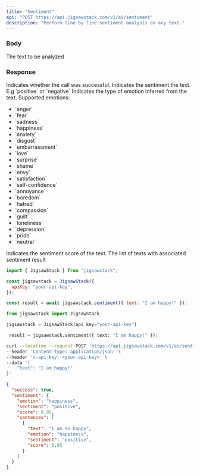 ```yaml
---
title: "Sentiment"
api: "POST https://api.jigsawstack.com/v1/ai/sentiment"
description: "Perform line by line sentiment analysis on any text."
---
```


### Body

<ParamField body="text" type="string" required>
  The text to be analyzed
</ParamField>

<Snippet file="header.mdx" />

### Response

<ResponseField name="success" type="boolean">
  Indicates whether the call was successful.
</ResponseField>

<ResponseField name="sentiment" type="object">
<Expandable title="Toggle object" defaultOpen="true">
<ResponseField name="sentiment" type="string">
  Indicates the sentiment the text. E.g `positive` or `negative`
</ResponseField>
<ResponseField name="emotion" type="string">
  Indicates the type of emotion inferred from the text. 
  Supported emotions:
  <ul>
  <li>`anger`</li>
  <li>`fear`</li>
  <li>`sadness`</li>
  <li>`happiness`</li>
  <li>`anxiety`</li>
  <li>`disgust`</li>
  <li>`embarrassment`</li>
  <li>`love`</li>
  <li>`surprise`</li>
  <li>`shame`</li>
  <li>`envy`</li>
  <li>`satisfaction`</li>
  <li>`self-confidence`</li>
  <li>`annoyance`</li>
  <li>`boredom`</li>
  <li>`hatred`</li>
  <li>`compassion`</li>
  <li>`guilt`</li>
  <li>`loneliness`</li>
  <li>`depression`</li>
  <li>`pride`</li>
  <li>`neutral`</li>
  </ul>
</ResponseField>
<ResponseField name="score" type="number">
  Indicates the sentiment score of the text.
</ResponseField>
<ResponseField name="sentences" type="Array<object>">
  The list of texts with associated sentiment result
</ResponseField>

</Expandable>

</ResponseField>

<RequestExample>

```javascript Javascript
import { JigsawStack } from "jigsawstack";

const jigsawstack = JigsawStack({
  apiKey: "your-api-key",
});

const result = await jigsawstack.sentiment({ text: "I am happy!" });
```

```python Python
from jigsawstack import JigsawStack

jigsawstack = JigsawStack(api_key="your-api-key")

 result = jigsawstack.sentiment({ text: "I am happy!" });
```

```bash cURL
curl --location --request POST 'https://api.jigsawstack.com/v1/ai/sentiment' \
--header 'Content-Type: application/json' \
--header 'x-api-key: <your-api-key>' \
--data '{
    "text": "I am happy!"
}'
```

</RequestExample>

<ResponseExample>

```json Response
{
  "success": true,
  "sentiment": {
    "emotion": "happiness",
    "sentiment": "positive",
    "score": 0.95,
    "sentences": [
      {
        "text": "I am so happy",
        "emotion": "happiness",
        "sentiment": "positive",
        "score": 0.95
      }
    ]
  }
}
```

</ResponseExample>
